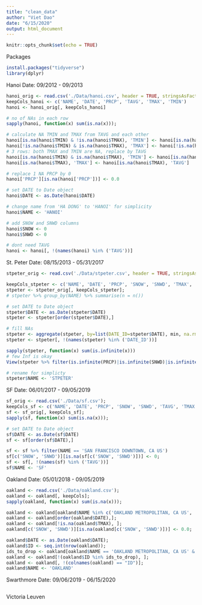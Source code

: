 ```yaml
---
title: "clean_data"
author: "Viet Dao"
date: "6/15/2020"
output: html_document
---
```


```r
knitr::opts_chunk$set(echo = TRUE)
```

Packages
```r
install.packages("tidyverse")
library(dplyr)
```

Hanoi
Date: 09/2012 - 09/2013
```r
hanoi_orig <- read.csv('./Data/hanoi.csv', header = TRUE, stringsAsFactors = FALSE)
keepCols_hanoi <- c('NAME', 'DATE', 'PRCP', 'TAVG', 'TMAX', 'TMIN')
hanoi <- hanoi_orig[, keepCols_hanoi]

# no of NAs in each row
sapply(hanoi, function(x) sum(is.na(x)));

# calculate NA TMIN and TMAX from TAVG and each other
hanoi[is.na(hanoi$TMIN) & !is.na(hanoi$TMAX), 'TMIN'] <- hanoi[is.na(hanoi$TMIN) & !is.na(hanoi$TMAX), 'TAVG']*2 - hanoi[is.na(hanoi$TMIN) & !is.na(hanoi$TMAX), 'TMAX']
hanoi[!is.na(hanoi$TMIN) & is.na(hanoi$TMAX), 'TMAX'] <- hanoi[!is.na(hanoi$TMIN) & is.na(hanoi$TMAX), 'TAVG']*2 - hanoi[!is.na(hanoi$TMIN) & is.na(hanoi$TMAX), 'TMIN']
# 3 rows: both TMAX and TMIN are NA, replace by TAVG
hanoi[is.na(hanoi$TMIN) & is.na(hanoi$TMAX), 'TMIN'] <- hanoi[is.na(hanoi$TMIN) & is.na(hanoi$TMAX), 'TAVG']
hanoi[is.na(hanoi$TMAX), 'TMAX'] <- hanoi[is.na(hanoi$TMAX), 'TAVG']

# replace 1 NA PRCP by 0
hanoi['PRCP'][is.na(hanoi['PRCP'])] <- 0.0

# set DATE to Date object
hanoi$DATE <- as.Date(hanoi$DATE)

# change name from 'HA DONG' to 'HANOI' for simplicity
hanoi$NAME <- 'HANOI'

# add SNOW and SNWD columns
hanoi$SNOW <- 0
hanoi$SNWD <- 0

# dont need TAVG
hanoi <- hanoi[, !(names(hanoi) %in% ('TAVG'))]
```

St. Peter
Date: 08/15/2013 - 05/31/2017
```r
stpeter_orig <- read.csv('./Data/stpeter.csv', header = TRUE, stringsAsFactors = FALSE);

keepCols_stpeter <- c('NAME', 'DATE', 'PRCP', 'SNOW', 'SNWD', 'TMAX', 'TMIN');
stpeter <- stpeter_orig[, keepCols_stpeter];
# stpeter %>% group_by(NAME) %>% summarise(n = n())

# set DATE to Date object
stpeter$DATE <- as.Date(stpeter$DATE)
stpeter <- stpeter[order(stpeter$DATE),]

# fill NAs
stpeter <- aggregate(stpeter, by=list(DATE_ID=stpeter$DATE), min, na.rm = TRUE)
stpeter <- stpeter[, !(names(stpeter) %in% ('DATE_ID'))]

sapply(stpeter, function(x) sum(is.infinite(x)))
# few Inf is okay
View(stpeter %>% filter(is.infinite(PRCP)|is.infinite(SNWD)|is.infinite(TMAX)|is.infinite(TMIN)))

# rename for simplicty
stpeter$NAME <- 'STPETER'
```

SF 
Date: 06/01/2017 - 09/05/2019
```r
sf_orig <- read.csv('./Data/sf.csv');
keepCols_sf <- c('NAME', 'DATE', 'PRCP', 'SNOW', 'SNWD', 'TAVG', 'TMAX', 'TMIN');
sf <- sf_orig[, keepCols_sf];
sapply(sf, function(x) sum(is.na(x)));

# set DATE to Date object
sf$DATE <- as.Date(sf$DATE)
sf <- sf[order(sf$DATE),]

sf <- sf %>% filter(NAME == 'SAN FRANCISCO DOWNTOWN, CA US')
sf[c('SNOW', 'SNWD')][is.na(sf[c('SNOW', 'SNWD')])] <- 0;
sf <- sf[, !(names(sf) %in% ('TAVG'))]
sf$NAME <- 'SF'
```

Oakland
Date: 05/01/2018 - 09/05/2019
```r
oakland <- read.csv('./Data/oakland.csv');
oakland <- oakland[, keepCols];
sapply(oakland, function(x) sum(is.na(x)));

oakland <- oakland[oakland$NAME %in% c('OAKLAND METROPOLITAN, CA US', 'OAKLAND MUSEUM, CA US'),];
oakland <- oakland[order(oakland$DATE),];
oakland <- oakland[!is.na(oakland$TMAX), ];
oakland[c('SNOW', 'SNWD')][is.na(oakland[c('SNOW', 'SNWD')])] <- 0.0;

oakland$DATE <- as.Date(oakland$DATE);
oakland$ID <- seq.int(nrow(oakland));
ids_to_drop <- oakland[oakland$NAME == 'OAKLAND METROPOLITAN, CA US' & oakland$DATE > '2018-06-20',]$ID;
oakland <- oakland[!(oakland$ID %in% ids_to_drop), ];
oakland <- oakland[, !(colnames(oakland) == "ID")];
oakland$NAME <- 'OAKLAND'
```

Swarthmore
Date: 09/06/2019 - 06/15/2020
```r

```

Victoria
Leuven